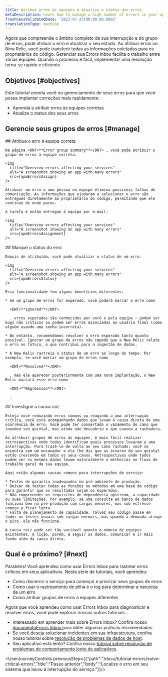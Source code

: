 ```yaml
---
title: Atribua erros às equipes e atualize o status dos erros
metaDescription: Learn how to manage a high number of errors in your app.
freshnessValidatedDate: '2023-07-25T00:00:00.000Z'
translationType: machine
---
```





Agora que compreende o âmbito completo da sua interrupção e do grupo de erros, pode atribuir o erro e atualizar o seu estado. Ao atribuir erros no New Relic, você pode transferir todas as informações coletadas para os proprietários do código. Gerenciar sua Errors Inbox facilita o trabalho entre várias equipes. Quando o processo é fácil, implementar uma resolução torna-se rápido e eficiente.

## Objetivos [#objectives]

Este tutorial orienta você no gerenciamento de seus erros para que você possa implantar correções mais rapidamente:

* Aprenda a atribuir erros às equipes corretas
* Atualize o status dos seus erros

## Gerencie seus grupos de erros [#manage]

<Steps>
  <Step>
    ## Atribua o erro à equipe correta

    Na página <DNT>**Error group summary**</DNT> , você pode atribuir o grupo de erros à equipe correta.

    <img
      title="Overview errors affecting your services"
      alt="A screenshot showing an app with many errors"
      src={apmErrorsAssign}
    />

    Atribuir um erro a uma pessoa ou equipe elimina possíveis falhas de comunicação. As informações que ajudaram a solucionar o erro são entregues diretamente ao proprietário do código, permitindo que ele continue de onde parou.

    A tarefa é então entregue à equipe por e-mail:

    <img
      title="Overview errors affecting your services"
      alt="A screenshot showing an app with many errors"
      src={apmErrorsAssignment}
    />
  </Step>

  <Step>
    ## Marque o status do erro

    Depois de atribuído, você pode atualizar o status de um erro.

    <img
      title="Overview errors affecting your services"
      alt="A screenshot showing an app with many errors"
      src={apmErrorsStatus}
    />

    Essa funcionalidade tem alguns benefícios diferentes:

    * Se um grupo de erros for esperado, você poderá marcar o erro como

      <DNT>**Ignored**</DNT>

      . erros esperados são conhecidos por você e pela equipe – podem ser bugs não críticos ou podem ser erros associados ao usuário final (como alguém usando uma senha incorreta).

    * No entanto, recomendamos resolver o erro esperado tanto quanto possível. Ignorar um grupo de erros não impede que a New Relic relate o erro no futuro, o que contribui para a ingestão de dados.

    * A New Relic rastreia o status de um erro ao longo do tempo. Por exemplo, se você marcar um grupo de erros como

      <DNT>**Resolved**</DNT>

      , mas ele aparecer posteriormente com uma nova implantação, o New Relic marcará esse erro como

      <DNT>**Regression**</DNT>

      .
  </Step>

  <Step>
    ## Investigue a causa raiz

    Esteja você reduzindo erros comuns ou reagindo a uma interrupção crítica, você está acompanhando dados que levam à causa direta de uma ocorrência de erro. Você pode ter consertado o vazamento do cano que inundou seu quintal, mas ainda não descobriu o que causou a rachadura.

    Ao atribuir grupos de erros às equipes, é mais fácil realizar retrospectivas onde todos identificam quais processos levaram a uma interrupção. Para trazê-lo de volta ao seu cano rachado: você se encontra com um encanador e ele lhe diz que as árvores do seu quintal estão crescendo em todos os seus canos. Retrospectivas onde todos podem ver os mesmos dados levam naturalmente a melhorias no fluxo de trabalho geral de sua equipe.

    Aqui estão algumas causas comuns para interrupções de serviço:

    * Testes de garantia inadequados no pré-ambiente de produção.
    * Deixar de testar todas as funções ou métodos em uma base de código para garantir que os resultados sejam os esperados.
    * Não compreender os requisitos de dependência upstream, a capacidade ou suas limitações. Por exemplo, se uma consulta ao banco de dados funciona bem na pré-produção com cargas menores, mas sob estresse começa a ficar lenta.
    * Falta de planejamento de capacidade. Talvez seu código passe em todos os testes usuais sob cargas normais, mas quando a demanda atinge o pico, ele não funciona.

    A causa raiz pode ser tão variável quanto o número de equipes existentes. A lição, porém, é seguir os dados, comunicar e ir mais fundo além da causa direta.
  </Step>
</Steps>

## Qual é o próximo? [#next]

Parabéns! Você aprendeu como usar Errors Inbox para rastrear erros críticos em seus aplicativos. Nesta série de tutoriais, você aprendeu:

* Como discernir o serviço para começar e priorizar seus grupos de erros
* Como usar o rastreamento de pilha e o log para determinar a natureza de um erro
* Como atribuir grupos de erros a equipes diferentes

Agora que você aprendeu como usar Errors Inbox para diagnosticar e resolver erros, você pode explorar nossos outros tutoriais:

* Interessado em aprender mais sobre Errors Inbox? Confira nosso [documentoErrors Inbox ](/docs/errors-inbox/errors-inbox)para obter algumas práticas recomendadas.
* Se você deseja solucionar incidentes em sua infraestrutura, confira nosso tutorial sobre [resolução de problemas de dados de host](/docs/tutorial-troubleshoot-infra-hosts/collect-your-data).
* Seu aplicativo está lento? Confira nosso [tutorial sobre resolução de problemas de comportamento lento de aplicativos](/docs/tutorial-app-slow/root-causes).

<UserJourneyControls previousStep={{"path":"/docs/tutorial-errors/solve-critical-errors","title":"Passo anterior","body":"Localize o erro em seu sistema que levou à interrupção do serviço."}}/>